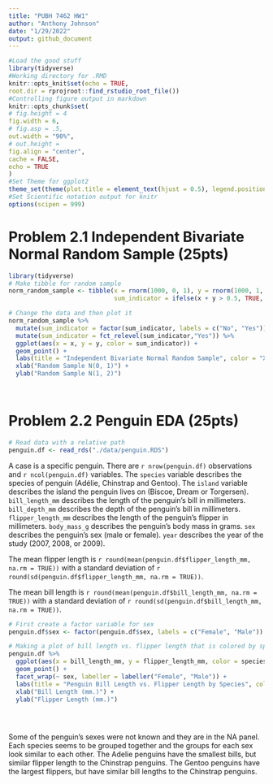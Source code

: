 ```yaml
---
title: "PUBH 7462 HW1"
author: "Anthony Johnson"
date: "1/29/2022"
output: github_document
---
```


```r
#Load the good stuff
library(tidyverse)
#Working directory for .RMD
knitr::opts_knit$set(echo = TRUE,
root.dir = rprojroot::find_rstudio_root_file())
#Controlling figure output in markdown
knitr::opts_chunk$set(
# fig.height = 4
fig.width = 6,
# fig.asp = .5,
out.width = "90%",
# out.height =
fig.align = "center",
cache = FALSE,
echo = TRUE
)
#Set Theme for ggplot2
theme_set(theme(plot.title = element_text(hjust = 0.5), legend.position = "bottom"))
#Set Scientific notation output for knitr
options(scipen = 999)
```


# Problem 2.1 Independent Bivariate Normal Random Sample (25pts)

```r
library(tidyverse)
# Make tibble for random sample
norm_random_sample <- tibble(x = rnorm(1000, 0, 1), y = rnorm(1000, 1, 2), 
                             sum_indicator = ifelse(x + y > 0.5, TRUE, FALSE))

# Change the data and then plot it
norm_random_sample %>%
  mutate(sum_indicator = factor(sum_indicator, labels = c("No", "Yes"))) %>%
  mutate(sum_indicator = fct_relevel(sum_indicator,"Yes")) %>%
  ggplot(aes(x = x, y = y, color = sum_indicator)) +
  geom_point() +
  labs(title = "Independent Bivariate Normal Random Sample", color = "X + Y > 0.5") +
  xlab("Random Sample N(0, 1)") + 
  ylab("Random Sample N(1, 2)")

  

```


# Problem 2.2 Penguin EDA (25pts)

```r
# Read data with a relative path
penguin.df <- read_rds("./data/penguin.RDS")
```

A case is a specific penguin. There are `r nrow(penguin.df)` observations and `r ncol(penguin.df)` variables. The `species` variable describes the species of penguin (Adélie, Chinstrap and Gentoo). The `island` variable describes the island the penguin lives on (Biscoe, Dream or Torgersen). `bill_length_mm` describes the length of the penguin's bill in millimeters. `bill_depth_mm` describes the depth of the penguin's bill in millimeters. `flipper_length_mm` describes the length of the penguin's flipper in millimeters. `body_mass_g` describes the penguin's body mass in grams. `sex` describes the penguin's sex (male or female). `year` describes the year of the study (2007, 2008, or 2009).

The mean flipper length is `r round(mean(penguin.df$flipper_length_mm, na.rm = TRUE))` with a standard deviation of `r round(sd(penguin.df$flipper_length_mm, na.rm = TRUE))`. 

The mean bill length is `r round(mean(penguin.df$bill_length_mm, na.rm = TRUE))` with a standard deviation of `r round(sd(penguin.df$bill_length_mm, na.rm = TRUE))`. 

```r
# First create a factor variable for sex
penguin.df$sex <- factor(penguin.df$sex, labels = c("Female", "Male"))

# Making a plot of bill length vs. flipper length that is colored by species and faceted by sex
penguin.df %>%
  ggplot(aes(x = bill_length_mm, y = flipper_length_mm, color = species)) +
  geom_point() +
  facet_wrap(~ sex, labeller = labeller("Female", "Male")) +
  labs(title = "Penguin Bill Length vs. Flipper Length by Species", color = "Species") +
  xlab("Bill Length (mm.)") +
  ylab("Flipper Length (mm.)")

  
  
```

Some of the penguin's sexes were not known and they are in the NA panel. Each species seems to be grouped together and the groups for each sex look similar to each other. The Adelie penguins have the smallest bills, but similar flipper length to the Chinstrap penguins. The Gentoo penguins have the largest flippers, but have similar bill lengths to the Chinstrap penguins.
